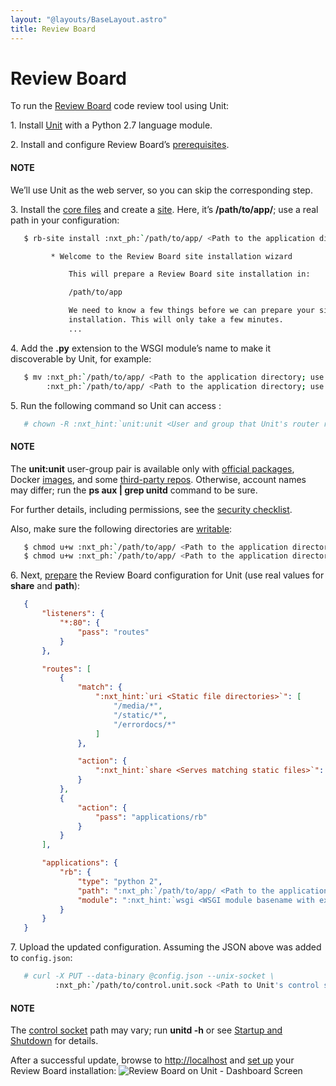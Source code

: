 ```yaml
---
layout: "@layouts/BaseLayout.astro"
title: Review Board
---
```

# Review Board

To run the [Review Board](https://www.reviewboard.org) code review tool using Unit:

1\. Install [Unit](../installation.md#installation-precomp-pkgs) with a Python 2.7 language module.

2\. Install and configure Review Board’s [prerequisites](https://www.reviewboard.org/docs/manual/dev/admin/installation/linux/#before-you-begin).

   #### NOTE
   We’ll use Unit as the web server, so you can skip the corresponding step.

3\. Install the [core files](https://www.reviewboard.org/docs/manual/dev/admin/installation/linux/#installing-review-board) and create a [site](https://www.reviewboard.org/docs/manual/dev/admin/installation/creating-sites/).
   Here, it’s **/path/to/app/**; use a real path in your configuration:
   
```bash
   $ rb-site install :nxt_ph:`/path/to/app/ <Path to the application directory; use a real path in your configuration>`

         * Welcome to the Review Board site installation wizard

             This will prepare a Review Board site installation in:

             /path/to/app

             We need to know a few things before we can prepare your site for
             installation. This will only take a few minutes.
             ...
```

4\. Add the **.py** extension to the WSGI module’s name to make it
   discoverable by Unit, for example:
   
```bash
   $ mv :nxt_ph:`/path/to/app/ <Path to the application directory; use a real path in your configuration>`htdocs/reviewboard.wsgi   \
        :nxt_ph:`/path/to/app/ <Path to the application directory; use a real path in your configuration>`htdocs/wsgi.py
```

5\. Run the following command so Unit can access :
   
```bash
   # chown -R :nxt_hint:`unit:unit <User and group that Unit's router runs as by default>` :nxt_ph:`/path/to/app/ <Path to the application files such as /data/www/app/; use a real path in your commands>`
```

   #### NOTE
   The **unit:unit** user-group pair is available only with [official
   packages](../installation.md#installation-precomp-pkgs), Docker [images](../installation.md#installation-docker), and some [third-party repos](../installation.md#installation-community-repos).  Otherwise, account names may differ; run
   the **ps aux | grep unitd** command to be sure.

   For further details, including permissions, see the [security checklist](security.md#security-apps).

   Also, make sure the following directories are [writable](https://www.reviewboard.org/docs/manual/dev/admin/installation/creating-sites/#changing-permissions):
   
```bash
   $ chmod u+w :nxt_ph:`/path/to/app/ <Path to the application directory; use a real path in your configuration>`htdocs/media/uploaded/
   $ chmod u+w :nxt_ph:`/path/to/app/ <Path to the application directory; use a real path in your configuration>`data/
```

6\. Next, [prepare](../configuration.md#configuration-python) the Review Board configuration for Unit
   (use real values for **share** and **path**):
   
```json
   {
       "listeners": {
           "*:80": {
               "pass": "routes"
           }
       },

       "routes": [
           {
               "match": {
                   ":nxt_hint:`uri <Static file directories>`": [
                       "/media/*",
                       "/static/*",
                       "/errordocs/*"
                   ]
               },

               "action": {
                   ":nxt_hint:`share <Serves matching static files>`": ":nxt_ph:`/path/to/app/ <Path to the application directory; use a real path in your configuration>`htdocs$uri"
               }
           },
           {
               "action": {
                   "pass": "applications/rb"
               }
           }
       ],

       "applications": {
           "rb": {
               "type": "python 2",
               "path": ":nxt_ph:`/path/to/app/ <Path to the application directory; use a real path in your configuration>`htdocs/",
               "module": ":nxt_hint:`wsgi <WSGI module basename with extension omitted>`"
           }
       }
   }
```

7\. Upload the updated configuration.  Assuming the JSON above was added to
   `config.json`:
   
```bash
   # curl -X PUT --data-binary @config.json --unix-socket \
          :nxt_ph:`/path/to/control.unit.sock <Path to Unit's control socket in your installation>` :nxt_hint:`http://localhost/config/ <Path to the config section in Unit's control API>`
```

   #### NOTE
   The [control socket](../controlapi.md#configuration-socket) path may vary; run
   **unitd -h** or see [Startup and Shutdown](source.md#source-startup) for details.

   After a successful update, browse to [http://localhost](http://localhost) and [set up](https://www.reviewboard.org/docs/manual/dev/admin/#configuring-review-board)
   your Review Board installation:
   ![Review Board on Unit - Dashboard Screen](/reviewboard.png)
